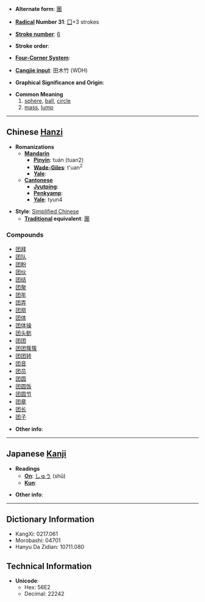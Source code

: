 * '''Alternate form''': [[團]]

* '''[[Wiktionary:Chinese radical index| Radical]] Number 31''': [[Wiktionary:Chinese radical index 囗|囗]]+3 strokes

* '''[[Wiktionary:Chinese total strokes index|Stroke number]]''': [[Wiktionary:Chinese total strokes index 6|6]]

* '''Stroke order''': 

* '''[[Wiktionary:Chinese four corner index|Four-Corner System]]''': 

* '''[[Wiktionary:Chinese Cangjie index|Cangjie input]]''': 田木竹 (WDH)

* '''Graphical Significance and Origin''': 

* '''Common Meaning'''
*#[[sphere]], [[ball]], [[circle]]
*# [[mass]], [[lump]]

----

== Chinese [[Hanzi]] ==

* '''Romanizations'''
** '''[[Mandarin]]'''
*** '''[[Pinyin]]''': tuán (tuan2)
*** '''[[Wade-Giles]]''': t'uan<sup>2</sup>
*** '''[[Yale]]''': 
** '''[[Cantonese]]'''
*** '''[[Jyutping]]''':
*** '''[[Penkyamp]]''': 
*** '''[[Yale]]''': tyun4

* '''Style''': [[Simplified Chinese]] 
** '''[[Traditional Chinese|Traditional]] equivalent''': [[團]]

===Compounds===
*[[团拜]]
*[[团队]]
*[[团粉]]
*[[团伙]]
*[[团结]]
*[[团聚]]
*[[团年]]
*[[团弄]]
*[[团扇]]
*[[团体]]
*[[团体操]]
*[[团头鲂]]
*[[团团]]
*[[团团簇簇]]
*[[团团转]]
*[[团音]]
*[[团员]]
*[[团圆]]
*[[团圆饭]]
*[[团圆节]]
*[[团章]]
*[[团长]]
*[[团子]]

* '''Other info''': 

----

== Japanese [[Kanji]] ==

* '''Readings'''
** '''[[On]]''': [[しゅう]] (shū)
** '''[[Kun]]''': 

* '''Other info''':  

----

== Dictionary Information ==

* KangXi: 0217.061
* Morobashi: 04701
* Hanyu Da Zidian: 10711.080

== Technical Information ==

* '''Unicode''':
** Hex: 56E2
** Decimal: 22242